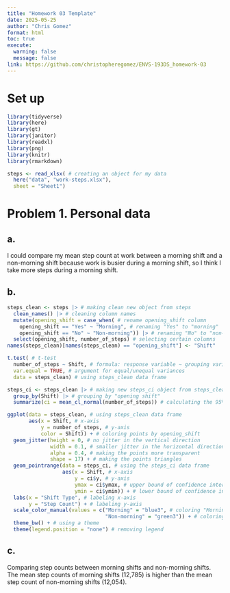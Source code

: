 ```yaml
---
title: "Homework 03 Template"
date: 2025-05-25
author: "Chris Gomez"
format: html
toc: true
execute: 
  warning: false
  message: false
link: https://github.com/christopheregomez/ENVS-193DS_homework-03 
---
```


# Set up

```r
library(tidyverse)
library(here)
library(gt)
library(janitor)
library(readxl)
library(png)
library(knitr)
library(rmarkdown)

steps <- read_xlsx( # creating an object for my data
  here("data", "work-steps.xlsx"),
  sheet = "Sheet1")
```

# Problem 1. Personal data

## a. 

I could compare my mean step count at work between a morning shift and a non-morning shift because work is busier during a morning shift, so I think I take more steps during a morning shift. 

## b. 

```r
steps_clean <- steps |> # making clean new object from steps
  clean_names() |> # cleaning column names
  mutate(opening_shift = case_when( # rename opening_shift column
    opening_shift == "Yes" ~ "Morning", # renaming "Yes" to "morning"
    opening_shift == "No" ~ "Non-morning")) |> # renaming "No" to "non-morning"
  select(opening_shift, number_of_steps) # selecting certain columns 
names(steps_clean)[names(steps_clean) == "opening_shift"] <- "Shift"

t.test( # t-test
  number_of_steps ~ Shift, # formula: response variable ~ grouping variable
  var.equal = TRUE, # argument for equal/unequal variances
  data = steps_clean) # using steps_clean data frame

steps_ci <- steps_clean |> # making new steps_ci object from steps_clean
  group_by(Shift) |> # grouping by "opening shift"
  summarize(ci = mean_cl_normal(number_of_steps)) # calculating the 95% CI

ggplot(data = steps_clean, # using steps_clean data frame 
       aes(x = Shift, # x-axis
           y = number_of_steps, # y-axis
           color = Shift)) + # coloring points by opening_shift
  geom_jitter(height = 0, # no jitter in the vertical direction 
              width = 0.1, # smaller jitter in the horizontal direction 
              alpha = 0.4, # making the points more transparent 
              shape = 17) + # making the points triangles 
  geom_pointrange(data = steps_ci, # using the steps_ci data frame
                  aes(x = Shift, # x-axis
                      y = ci$y, # y-axis
                      ymax = ci$ymax, # upper bound of confidence interval
                      ymin = ci$ymin)) + # lower bound of confidence interval 
  labs(x = "Shift Type", # labeling x-axis
       y = "Step Count") + # labeling y-axis
  scale_color_manual(values = c("Morning" = "blue3", # coloring "Morning" blue
                                "Non-morning" = "green3")) + # coloring "Non-morning" green
  theme_bw() + # using a theme
  theme(legend.position = "none") # removing legend
```

## c. 

Comparing step counts between morning shifts and non-morning shifts. The mean step counts of morning shifts (12,785) is higher than the mean step count of non-morning shifts (12,054).  


